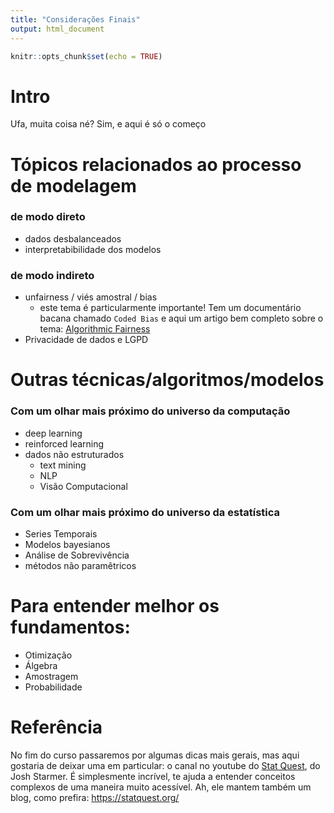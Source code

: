 ```yaml
---
title: "Considerações Finais"
output: html_document
---
```


```r
knitr::opts_chunk$set(echo = TRUE)
```


# Intro

Ufa, muita coisa né? Sim, e aqui é só o começo


# Tópicos relacionados ao processo de modelagem

### de modo direto
- dados desbalanceados
- interpretabibilidade dos modelos 


### de modo indireto
- unfairness / viés amostral / bias 
  - este tema é particularmente importante! Tem um documentário bacana chamado `Coded Bias` e aqui um artigo bem completo sobre o tema: [Algorithmic Fairness](https://arxiv.org/pdf/2001.09784.pdf)    
- Privacidade de dados e LGPD


# Outras técnicas/algoritmos/modelos

### Com um olhar mais próximo do universo da computação

- deep learning
- reinforced learning
- dados não estruturados
  - text mining
  - NLP
  - Visão Computacional

### Com um olhar mais próximo do universo da estatística

- Series Temporais
- Modelos bayesianos
- Análise de Sobrevivência
- métodos não paramêtricos


# Para entender melhor os fundamentos:

- Otimização
- Álgebra
- Amostragem
- Probabilidade 


# Referência

No fim do curso passaremos por algumas dicas mais gerais, mas aqui gostaria de deixar uma em particular: o canal no youtube do [Stat Quest](https://www.youtube.com/c/joshstarmer), do Josh Starmer. É simplesmente incrível, te ajuda a entender conceitos complexos de uma maneira muito acessível. Ah, ele mantem também um blog, como prefira: <https://statquest.org/>

